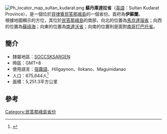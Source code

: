 [[File:Ph_locator_map_sultan_kudarat.png|right]]
'''蘇丹庫達拉省'''（[[英語|英語]]：Sultan Kudarat Province），是一個位於[[菲律賓|菲律賓]][[民答那峨島|民答那峨島]]的一個省份。首府為'''伊蘇蘭'''。<br>
根據地圖顯示的方位，其位於[[民答那峨島|民答那峨島]]的南部，向北的位置為[[馬京達瑙省|馬京達瑙省]]；向西的位置為[[蘇祿海|蘇祿海]]；向東的位置為[[南達沃省|南達沃省]]；向南的位置則是面對[[南哥打巴托省|南哥打巴托省]]。

==簡介==
*隸屬地區：[[SOCCSKSARGEN|SOCCSKSARGEN]]
*時區：GMT+8
*使用語言：[[宿霧語|宿霧語]]、Hiligaynon、Ilokano、Maguinidanao
*人口：675,644人<ref>{{cite web|title=Population and Annual Growth Rates for Region, Provinces and Highly Urbanized Cities  Based on Censuses 1995, 2000 and 2007|url=http://www.census.gov.ph/data/census2007/index.html|work=2007 Census|publisher=National Statistics Office|accessdate=16 July 2011|archive-date=2012-07-16|archive-url=https://web.archive.org/web/20120716233046/http://www.census.gov.ph/data/census2007/index.html|dead-url=no}}</ref>
*面積：5,251.3平方公里

==參考==
{{reflist}}

{{菲律賓行政區劃|nocat}}
{{Philippines-stub}}

[[Category:民答那峨島省份|Category:民答那峨島省份]]